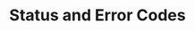 ---
title: "Status and Error Codes"
description: "Get familiar with all of out status codes and errors to ease development"
---